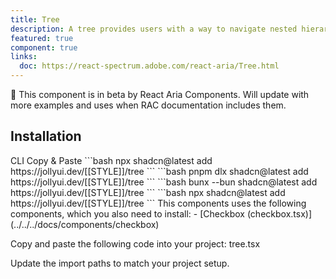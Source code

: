 ```yaml
---
title: Tree
description: A tree provides users with a way to navigate nested hierarchical information, with support for keyboard navigation and selection.
featured: true
component: true
links:
  doc: https://react-spectrum.adobe.com/react-aria/Tree.html
---
```


<Callout>
  🚧 This component is in beta by React Aria Components. Will update with more
  examples and uses when RAC documentation includes them.
</Callout>

<ComponentPreview name="tree-demo" />

## Installation

<Tabs defaultValue="cli">

<TabsList>
  <TabsTrigger value="cli">CLI</TabsTrigger>
  <TabsTrigger value="manual">Copy & Paste</TabsTrigger>
</TabsList>

<TabsContent value="cli">

<PackageManagerTabs>
  <PackageManagerContent value="npm">
    ```bash
    npx shadcn@latest add https://jollyui.dev/[[STYLE]]/tree
    ```
  </PackageManagerContent>
  <PackageManagerContent value="pnpm">
    ```bash
    pnpm dlx shadcn@latest add https://jollyui.dev/[[STYLE]]/tree
    ```

  </PackageManagerContent>
  <PackageManagerContent value="bun">
    ```bash
    bunx --bun shadcn@latest add https://jollyui.dev/[[STYLE]]/tree
    ```
  </PackageManagerContent>
  <PackageManagerContent value="yarn">
    ```bash 
    npx shadcn@latest add https://jollyui.dev/[[STYLE]]/tree
    ```
  </PackageManagerContent>
</PackageManagerTabs>

</TabsContent>

<TabsContent value="manual">

<Steps>

<Step>
  This components uses the following components, which you also need to install:
  - [Checkbox (checkbox.tsx)](../../../docs/components/checkbox)
</Step>

<Step>Copy and paste the following code into your project: tree.tsx</Step>

<ComponentSource name="tree" />

<Step>Update the import paths to match your project setup.</Step>

</Steps>

</TabsContent>

</Tabs>
